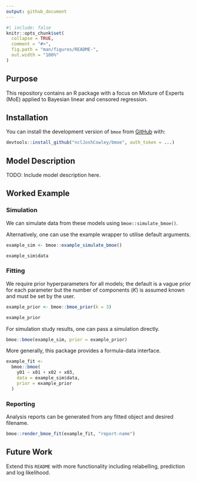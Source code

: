 ```yaml
---
output: github_document
---
```


<!-- README.md is generated from README.Rmd. Please edit that file -->

```r
#| include: false
knitr::opts_chunk$set(
  collapse = TRUE,
  comment = "#>",
  fig.path = "man/figures/README-",
  out.width = "100%"
)
```

## Purpose

<!-- badges: start -->
<!-- badges: end -->

This repository contains an R package with a focus on Mixture of Experts (MoE)
    applied to Bayesian linear and censored regression.



## Installation

You can install the development version of `bmoe` from [GitHub](https://github.com/) with:

```.r
devtools::install_github("nclJoshCowley/bmoe", auth_token = ...)
```



## Model Description

TODO: Include model description here.



## Worked Example

### Simulation

We can simulate data from these models using `bmoe::simulate_bmoe()`.

Alternatively, one can use the example wrapper to utilise default arguments.

```r
example_sim <- bmoe::example_simulate_bmoe()

example_sim$data
```

### Fitting

We require prior hyperparameters for all models; the default is a vague prior
for each parameter but the number of components ($K$) is assumed known and must
be set by the user.

```r
example_prior <- bmoe::bmoe_prior(k = 3)

example_prior
```

For simulation study results, one can pass a simulation directly.

```.r
bmoe::bmoe(example_sim, prior = example_prior)
```

More generally, this package provides a formula-data interface.

```.r
example_fit <-
  bmoe::bmoe(
    y01 ~ x01 + x02 + x03,
    data = example_sim$data,
    prior = example_prior
  )
```

### Reporting

Analysis reports can be generated from any fitted object and desired filename.

```.r
bmoe::render_bmoe_fit(example_fit, "report-name")
```



## Future Work

Extend this `README` with more functionality including relabelling, prediction
and log likelihood.
